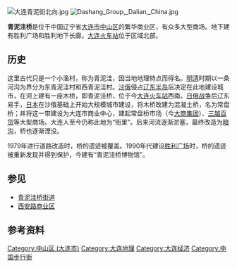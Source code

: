 [[File:大连青泥街北向.jpg|thumb]]
[[File:Dashang_Group,_Dalian,_China.jpg|thumb]]

'''青泥洼桥'''是位于中国辽宁省[[大连市|大连市]][[中山区_(大连市)|中山区]]的繁华商业区，有众多大型商场。地下建有胜利广场和胜利地下长廊。[[大连站|大连火车站]]位于区域北部。

==历史==
这里古代只是一个小渔村，称为青泥洼，因当地地理特点而得名。[[明清|明清]]时期以一条河沟为界分为东青泥洼村和西青泥洼村。[[沙俄|沙俄]]侵占[[辽东半岛|辽东半岛]]后决定在此地建设城市，在河上建有一座木桥，即青泥洼桥，位于今[[大连火车站|大连火车站]]西南。[[日俄战争|日俄战争]]后辽东易手，[[日本|日本]]在沙俄基础上开始大规模城市建设，将木桥改建为混凝土桥，名为常盘桥；并将这一带建设为大连市商业中心，建起常盘桥市场（今[[大商集团|大商集团]]）、[[三越百货|三越百货]]等大型商场。大连人至今仍称此地为“街里”。后来河流逐渐淤塞，最终改造为[[暗沟|暗沟]]，桥也逐渐湮没。

1979年进行道路改造时，桥的遗迹被覆盖。1990年代建设[[胜利广场_(大连)|胜利广场]]时，桥的遗迹被重新发现并得到保护，今建有“青泥洼桥博物馆”。

==参见==
*[[青泥洼桥街道|青泥洼桥街道]]
*[[西安路_(大连)|西安路商业区]]

==参考资料==
{{Reflist}}

{{大连市中山区行政区划}}

[[Category:中山区_(大连市)|Category:中山区 (大连市)]]
[[Category:大连地理|Category:大连地理]]
[[Category:大连经济|Category:大连经济]]
[[Category:中国步行街|Category:中国步行街]]